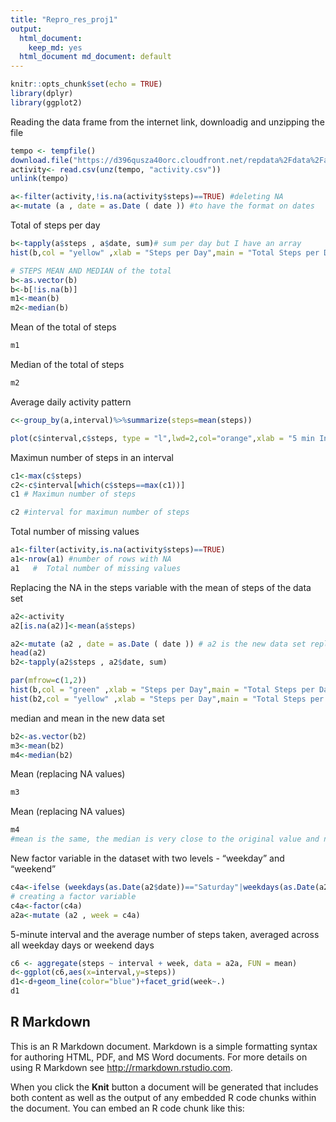 ---
title: "Repro_res_proj1"
output:
  html_document: 
    keep_md: yes
  html_document md_document: default
---

```{r}
knitr::opts_chunk$set(echo = TRUE)
library(dplyr)
library(ggplot2) 
```
Reading the data frame from the internet link, downloadig and unzipping the file
```{r}
tempo <- tempfile()
download.file("https://d396qusza40orc.cloudfront.net/repdata%2Fdata%2Factivity.zip",tempo)
activity<- read.csv(unz(tempo, "activity.csv"))
unlink(tempo)

a<-filter(activity,!is.na(activity$steps)==TRUE) #deleting NA
a<-mutate (a , date = as.Date ( date )) #to have the format on dates
```
Total of steps per day
```{r}
b<-tapply(a$steps , a$date, sum)# sum per day but I have an array
hist(b,col = "yellow" ,xlab = "Steps per Day",main = "Total Steps per Day " )
```
```{r}
# STEPS MEAN AND MEDIAN of the total
b<-as.vector(b)
b<-b[!is.na(b)]
m1<-mean(b)
m2<-median(b)
```
Mean of the total of steps
```{r}
m1
```
Median of the total of steps
```{r}
m2 
```
Average daily activity pattern
```{r}
c<-group_by(a,interval)%>%summarize(steps=mean(steps))

plot(c$interval,c$steps, type = "l",lwd=2,col="orange",xlab = "5 min Interval",ylab="Steps",main="Average daily activity pattern")
```

Maximun number of steps in an interval
```{r}
c1<-max(c$steps)
c2<-c$interval[which(c$steps==max(c1))]
c1 # Maximun number of steps

c2 #interval for maximun number of steps
```
 Total number of missing values
```{r}
a1<-filter(activity,is.na(activity$steps)==TRUE)
a1<-nrow(a1) #number of rows with NA
a1   #  Total number of missing values
```
Replacing the NA in the steps variable with the mean of steps of the data set

```{r}
a2<-activity
a2[is.na(a2)]<-mean(a$steps)

a2<-mutate (a2 , date = as.Date ( date )) # a2 is the new data set replacing the NA values
head(a2)
b2<-tapply(a2$steps , a2$date, sum)

par(mfrow=c(1,2))
hist(b,col = "green" ,xlab = "Steps per Day",main = "Total Steps per Day " )
hist(b2,col = "yellow" ,xlab = "Steps per Day",main = "Total Steps per Day(NA replaced) " )
```
median and mean in the new data set
```{r}
b2<-as.vector(b2)
m3<-mean(b2)
m4<-median(b2)
```
Mean (replacing NA values)
```{r}
m3 
```
Mean (replacing NA values)
```{r}
m4
#mean is the same, the median is very close to the original value and now equal to mean
```

New factor variable in the dataset with two levels - "weekday" and "weekend"
```{r}
c4a<-ifelse (weekdays(as.Date(a2$date))=="Saturday"|weekdays(as.Date(a2$date))=="Sunday","Weekend","Weekday")
# creating a factor variable
c4a<-factor(c4a)
a2a<-mutate (a2 , week = c4a)
```
5-minute interval and the average number of steps taken, averaged across all weekday days or weekend days
```{r}
c6 <- aggregate(steps ~ interval + week, data = a2a, FUN = mean)
d<-ggplot(c6,aes(x=interval,y=steps))
d1<-d+geom_line(color="blue")+facet_grid(week~.)
d1
```

## R Markdown

This is an R Markdown document. Markdown is a simple formatting syntax for authoring HTML, PDF, and MS Word documents. For more details on using R Markdown see <http://rmarkdown.rstudio.com>.

When you click the **Knit** button a document will be generated that includes both content as well as the output of any embedded R code chunks within the document. You can embed an R code chunk like this:

